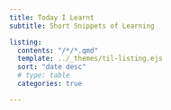 ```yaml
---
title: Today I Learnt
subtitle: Short Snippets of Learning

listing:
  contents: "/*/*.qmd"
  template: ../_themes/til-listing.ejs
  sort: "date desc"
  # type: table
  categories: true

---
```


